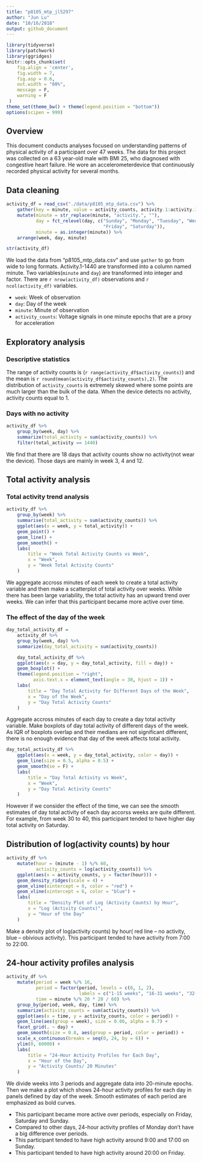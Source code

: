 ```yaml
---
title: "p8105_mtp_jl5297"
author: "Jun Lu"
date: "10/16/2018"
output: github_document
---
```


```r
library(tidyverse)
library(patchwork)
library(ggridges)
knitr::opts_chunk$set(
    fig.align = 'center',
    fig.width = 7,
    fig.asp = 0.6,
    out.width = "80%",
    message = F,
    warning = F
 )
theme_set(theme_bw() + theme(legend.position = "bottom"))
options(scipen = 999)
```

## Overview
This document conducts analyses focused on understanding patterns of physical activity of a participant over 47 weeks. The data for this project was collected on a 63 year-old male with BMI 25, who diagnosed with congestive heart failure. He wore an accelerometerdevice that continuously recorded physical activity for several months.

## Data cleaning
```r
activity_df = read_csv("./data/p8105_mtp_data.csv") %>% 
    gather(key = minute, value = activity_counts, activity.1:activity.1440) %>%
    mutate(minute = str_replace(minute, "activity.", ""),
           day = fct_relevel(day, c("Sunday", "Monday", "Tuesday", "Wednesday", "Thursday",
                                    "Friday", "Saturday")),
           minute = as.integer(minute)) %>% 
    arrange(week, day, minute)

str(activity_df)
```
We load the data from  “p8105_mtp_data.csv” and use `gather` to go from wide to long formats. Activity.1-1440 are transformed into a column named minute.
Two variables(`minute` and `day`) are transformed into integer and factor. There are `r nrow(activity_df)` observations and `r ncol(activity_df)` variables.

* `week`: Week of observation
* `day`: Day of the week
* `minute`: Minute of observation
* `activity_counts`: Voltage signals in one minute epochs that are a proxy for acceleration

## Exploratory analysis
### Descriptive statistics 
The range of activity counts is (`r range(activity_df$activity_counts)`) and the mean is `r round(mean(activity_df$activity_counts),2)`. The distribution of `activity_counts` is extremely skewed where some points are much larger than the bulk of the data. When the device detects no activity, activity counts equal to 1.

### Days with no activity 
```r
activity_df %>% 
    group_by(week, day) %>% 
    summarize(total_activity = sum(activity_counts)) %>%  
    filter(total_activity == 1440) 
```

We find that there are 18 days that activity counts show no activity(not wear the device). Those days are mainly in week 3, 4 and 12.


## Total activity analysis
### Total activity trend analysis
```r
activity_df %>% 
    group_by(week) %>% 
    summarise(total_activity = sum(activity_counts)) %>% 
    ggplot(aes(x = week, y = total_activity)) +
    geom_point() +
    geom_line() +
    geom_smooth() +
    labs(
        title = "Week Total Activity Counts vs Week",
        x = "Week",
        y = "Week Total Activity Counts"
    )
```

We aggregate accross minutes of each week to create a total activity variable and then make a scatterplot of total activity over weeks. While there has been large variability, the total activity has an upward trend over weeks. We can infer that this participant became more active over time. 

### The effect of the day of the week
```r
day_total_activity_df = 
    activity_df %>% 
    group_by(week, day) %>%
    summarize(day_total_activity = sum(activity_counts))

    day_total_activity_df %>% 
    ggplot(aes(x = day, y = day_total_activity, fill = day)) +
    geom_boxplot() +
    theme(legend.position = "right",
          axis.text.x = element_text(angle = 30, hjust = 1)) +
    labs(
        title = "Day Total Activity for Different Days of the Week",
        x = "Day of the Week",
        y = "Day Total Activity Counts"
    )
```

Aggregate accross minutes of each day to create a day total activity variable. Make boxplots of day total activity of different days of the week. As IQR of boxplots overlap and their medians are not significant different, there is no enough evidence that day of the week affects total activity.

```r
day_total_activity_df %>% 
    ggplot(aes(x = week, y = day_total_activity, color = day)) +
    geom_line(size = 0.5, alpha = 0.5) +
    geom_smooth(se = F) +
    labs(
        title = "Day Total Activity vs Week",
        x = "Week",
        y = "Day Total Activity Counts"
    )
```
However if we consider the effect of the time, we can see the smooth estimates of day total activity of each day accorss weeks are quite different. For example, from week 30 to 40, this participant tended to have higher day total activity on Saturday.

## Distribution of log(activity counts) by hour
```r
activity_df %>% 
    mutate(hour = (minute - 1) %/% 60,
           activity_counts = log(activity_counts)) %>%
    ggplot(aes(x = activity_counts, y = factor(hour))) +
    geom_density_ridges(scale = 4) +
    geom_vline(xintercept = 0, color = "red") +
    geom_vline(xintercept = 6, color = "blue") +
    labs(
        title = "Density Plot of Log (Activity Counts) by Hour",
        x = "Log (Activity Counts)",
        y = "Hour of the Day"
    ) 
```

Make a density plot of log(activity counts) by hour( red line -- no activity, blue -- obivious activity). This participant tended to have activity from 7:00 to 22:00.

## 24-hour activity profiles analysis
```r
activity_df %>% 
    mutate(period = week %/% 16,
           period = factor(period, levels = c(0, 1, 2), 
                           labels = c("1-15 weeks", "16-31 weeks", "32-47 weeks")),
           time = minute %/% 20 * 20 / 60) %>% 
    group_by(period, week, day, time) %>% 
    summarize(activity_counts = sum(activity_counts)) %>% 
    ggplot(aes(x = time, y = activity_counts, color = period)) +
    geom_line(aes(group = week), size = 0.06, alpha = 0.7) +
    facet_grid(. ~ day) +
    geom_smooth(size = 0.8, aes(group = period, color = period)) +
    scale_x_continuous(breaks = seq(0, 24, by = 6)) +
    ylim(0, 60000) +
    labs(
        title = "24-Hour Activity Profiles for Each Day",
        x = "Hour of the Day",
        y = "Activity Counts/ 20 Minutes"
    ) 
```

We divide weeks into 3 periods and aggregate data into 20-minute epochs. Then we make a plot which shows 24-hour activity profiles for each day in panels defined by day of the week. Smooth estimates of each period are emphasized as bold curves.

* This participant became more active over periods, especially on Friday, Saturday and Sunday.
* Compared to other days, 24-hour activity profiles of Monday don't have a big difference over periods.
* This participant tended to have high activity around 9:00 and 17:00 on Sunday.
* This participant tended to have high activity around 20:00 on Friday.




